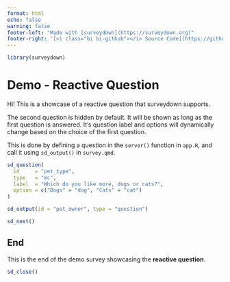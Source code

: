 ```yaml
---
format: html
echo: false
warning: false
footer-left: "Made with [surveydown](https://surveydown.org)"
footer-right: '[<i class="bi bi-github"></i> Source Code](https://github.com/surveydown-dev/demos)'
---
```


```r
library(surveydown)
```

::: {#welcome .sd-page}

# Demo - Reactive Question

Hi! This is a showcase of a reactive question that surveydown supports.

The second question is hidden by default. It will be shown as long as the first question is answered. It's question label and options will dynamically change based on the choice of the first question.

This is done by defining a question in the `server()` function in `app.R`, and call it using `sd_output()` in `survey.qmd`.

```r
sd_question(
  id     = "pet_type",
  type   = "mc",
  label  = "Which do you like more, dogs or cats?",
  option = c("Dogs" = "dog", "Cats" = "cat")
)

sd_output(id = "pet_owner", type = "question")

sd_next()
```

:::

::: {#end .sd-page}

## End

This is the end of the demo survey showcasing the **reactive question**.

```r
sd_close()
```

:::
